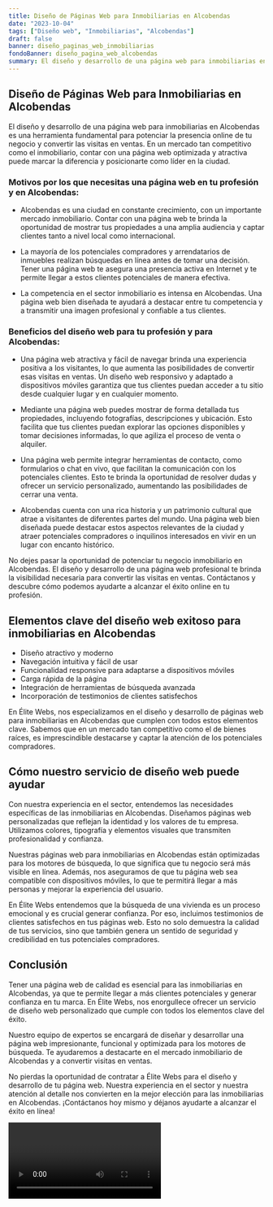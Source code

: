 ```yaml
---
title: Diseño de Páginas Web para Inmobiliarias en Alcobendas
date: "2023-10-04"
tags: ["Diseño web", "Inmobiliarias", "Alcobendas"]
draft: false
banner: diseño_paginas_web_inmobiliarias
fondoBanner: diseño_pagina_web_alcobendas
summary: El diseño y desarrollo de una página web para inmobiliarias en Alcobendas es una herramienta fundamental para potenciar la presencia online de tu negocio y convertir las visitas en ventas. En un mercado tan competitivo como el inmobiliario, contar con una página web optimizada y atractiva puede marcar la diferencia y posicionarte como líder en la ciudad.
---
```



## Diseño de Páginas Web para Inmobiliarias en Alcobendas

El diseño y desarrollo de una página web para inmobiliarias en Alcobendas es una herramienta fundamental para potenciar la presencia online de tu negocio y convertir las visitas en ventas. En un mercado tan competitivo como el inmobiliario, contar con una página web optimizada y atractiva puede marcar la diferencia y posicionarte como líder en la ciudad.

### Motivos por los que necesitas una página web en tu profesión y en Alcobendas:

- Alcobendas es una ciudad en constante crecimiento, con un importante mercado inmobiliario. Contar con una página web te brinda la oportunidad de mostrar tus propiedades a una amplia audiencia y captar clientes tanto a nivel local como internacional.

- La mayoría de los potenciales compradores y arrendatarios de inmuebles realizan búsquedas en línea antes de tomar una decisión. Tener una página web te asegura una presencia activa en Internet y te permite llegar a estos clientes potenciales de manera efectiva.

- La competencia en el sector inmobiliario es intensa en Alcobendas. Una página web bien diseñada te ayudará a destacar entre tu competencia y a transmitir una imagen profesional y confiable a tus clientes.

### Beneficios del diseño web para tu profesión y para Alcobendas:

- Una página web atractiva y fácil de navegar brinda una experiencia positiva a los visitantes, lo que aumenta las posibilidades de convertir esas visitas en ventas. Un diseño web responsivo y adaptado a dispositivos móviles garantiza que tus clientes puedan acceder a tu sitio desde cualquier lugar y en cualquier momento.

- Mediante una página web puedes mostrar de forma detallada tus propiedades, incluyendo fotografías, descripciones y ubicación. Esto facilita que tus clientes puedan explorar las opciones disponibles y tomar decisiones informadas, lo que agiliza el proceso de venta o alquiler.

- Una página web permite integrar herramientas de contacto, como formularios o chat en vivo, que facilitan la comunicación con los potenciales clientes. Esto te brinda la oportunidad de resolver dudas y ofrecer un servicio personalizado, aumentando las posibilidades de cerrar una venta.

- Alcobendas cuenta con una rica historia y un patrimonio cultural que atrae a visitantes de diferentes partes del mundo. Una página web bien diseñada puede destacar estos aspectos relevantes de la ciudad y atraer potenciales compradores o inquilinos interesados en vivir en un lugar con encanto histórico.

No dejes pasar la oportunidad de potenciar tu negocio inmobiliario en Alcobendas. El diseño y desarrollo de una página web profesional te brinda la visibilidad necesaria para convertir las visitas en ventas. Contáctanos y descubre cómo podemos ayudarte a alcanzar el éxito online en tu profesión.

<GifSeo />

<Cta />

## Elementos clave del diseño web exitoso para inmobiliarias en Alcobendas

- Diseño atractivo y moderno
- Navegación intuitiva y fácil de usar
- Funcionalidad responsive para adaptarse a dispositivos móviles
- Carga rápida de la página
- Integración de herramientas de búsqueda avanzada
- Incorporación de testimonios de clientes satisfechos

En Élite Webs, nos especializamos en el diseño y desarrollo de páginas web para inmobiliarias en Alcobendas que cumplen con todos estos elementos clave. Sabemos que en un mercado tan competitivo como el de bienes raíces, es imprescindible destacarse y captar la atención de los potenciales compradores.

## Cómo nuestro servicio de diseño web puede ayudar

Con nuestra experiencia en el sector, entendemos las necesidades específicas de las inmobiliarias en Alcobendas. Diseñamos páginas web personalizadas que reflejan la identidad y los valores de tu empresa. Utilizamos colores, tipografía y elementos visuales que transmiten profesionalidad y confianza.

Nuestras páginas web para inmobiliarias en Alcobendas están optimizadas para los motores de búsqueda, lo que significa que tu negocio será más visible en línea. Además, nos aseguramos de que tu página web sea compatible con dispositivos móviles, lo que te permitirá llegar a más personas y mejorar la experiencia del usuario.

En Élite Webs entendemos que la búsqueda de una vivienda es un proceso emocional y es crucial generar confianza. Por eso, incluimos testimonios de clientes satisfechos en tus páginas web. Esto no solo demuestra la calidad de tus servicios, sino que también genera un sentido de seguridad y credibilidad en tus potenciales compradores.

## Conclusión

Tener una página web de calidad es esencial para las inmobiliarias en Alcobendas, ya que te permite llegar a más clientes potenciales y generar confianza en tu marca. En Élite Webs, nos enorgullece ofrecer un servicio de diseño web personalizado que cumple con todos los elementos clave del éxito.

Nuestro equipo de expertos se encargará de diseñar y desarrollar una página web impresionante, funcional y optimizada para los motores de búsqueda. Te ayudaremos a destacarte en el mercado inmobiliario de Alcobendas y a convertir visitas en ventas.

No pierdas la oportunidad de contratar a Élite Webs para el diseño y desarrollo de tu página web. Nuestra experiencia en el sector y nuestra atención al detalle nos convierten en la mejor elección para las inmobiliarias en Alcobendas. ¡Contáctanos hoy mismo y déjanos ayudarte a alcanzar el éxito en línea!

<Video />

<CtaBot job="Inmobiliarias" city="Alcobendas" />

<Gmaps query="Alcobendas+españa+maps" />
